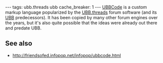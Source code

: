 ---
tags: ubb.threads ubb
cache_breaker: 1
---
[[UBBCode]] is a custom markup language popularized by the [[UBB.threads]] forum software (and its [[UBB]] predecessors). It has been copied by many other forum engines over the years, but it's also quite possible that the ideas were already out there and predate UBB.

== See also ==

* http://friendsofed.infopop.net/infopop/ubbcode.html

